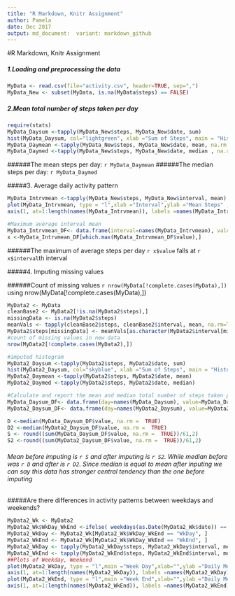 ```yaml
---
title: "R Markdown, Knitr Assignment"
author: Pamela
date: Dec 2017
output: md_document:  variant: markdown_github
---
```

#R Markdown, Knitr Assignment

##### 1.Loading and preprocessing the data
```r
MyData <- read.csv(file="activity.csv", header=TRUE, sep=",")
MyData_New <- subset(MyData, is.na(MyData$steps) == FALSE)
```

##### 2.Mean total number of steps taken per day
```r
require(stats)
MyData_Daysum <-tapply(MyData_New$steps, MyData_New$date, sum)
hist(MyData_Daysum, col="lightgreen", xlab ="Sum of Steps", main = "Histogram of Steps per Day")
MyData_Daymean <-tapply(MyData_New$steps, MyData_New$date, mean, na.rm = TRUE)
MyData_Daymed <-tapply(MyData_New$steps, MyData_New$date, median , na.rm = TRUE)
```
######The mean steps per day: `r MyData_Daymean`
######The median steps per day: `r MyData_Daymed`

#####3. Average daily activity pattern
```r
MyData_Intrvmean <-tapply(MyData_New$steps, MyData_New$interval, mean)
plot(MyData_Intrvmean, type = "l",xlab ="Interval",ylab ="Mean Steps" ,xaxt = "n", col="blue" )
axis(1, at=1:length(names(MyData_Intrvmean)), labels =names(MyData_Intrvmean) )

#Maximum average interval mean
MyData_Intrvmean_DF<- data.frame(interval=names(MyData_Intrvmean), value=MyData_Intrvmean)
x <-MyData_Intrvmean_DF[which.max(MyData_Intrvmean_DF$value),]
```
######The maximum  of average steps per day  `r x$value` falls at  `r x$interval`th  interval

#####4. Imputing missing values

######Count of missing values `r nrow(MyData[!complete.cases(MyData),])` using nrow(MyData[!complete.cases(MyData),])

```r
MyData2 <- MyData
cleanBase2 <- MyData2[!is.na(MyData2$steps),]
missingData <- is.na(MyData2$steps)
meanVals <- tapply(cleanBase2$steps, cleanBase2$interval, mean, na.rm=TRUE, simplify=TRUE)
MyData2$steps[missingData] <- meanVals[as.character(MyData2$interval[missingData])]
#count of missing values in new data
nrow(MyData2[!complete.cases(MyData2),])

#imputed histogram
MyData2_Daysum <-tapply(MyData2$steps, MyData2$date, sum)
hist(MyData2_Daysum, col="skyblue", xlab ="Sum of Steps", main = "Histogram of Steps per Day-Missing values imputed")
MyData2_Daymean <-tapply(MyData2$steps, MyData2$date, mean)
MyData2_Daymed <-tapply(MyData2$steps, MyData2$date, median)

#Calculate and report the mean and median total number of steps taken per day. 
MyData_Daysum_DF<- data.frame(day=names(MyData_Daysum), value=MyData_Daysum)
MyData2_Daysum_DF<- data.frame(day=names(MyData2_Daysum), value=MyData2_Daysum)

D <-median(MyData_Daysum_DF$value, na.rm =  TRUE)
D2 <-median(MyData2_Daysum_DF$value, na.rm =  TRUE)
S <- round((sum(MyData_Daysum_DF$value, na.rm =  TRUE))/61,2)
S2 <-round((sum(MyData2_Daysum_DF$value, na.rm =  TRUE))/61,2)

```

###### Mean before imputing is `r S` and  after imputing is `r S2`.  While median before was `r D` and after is `r D2`. Since median is equal to mean after inputing we can say this data has stronger central tendency than the one before imputing 

#####Are there differences in activity patterns between weekdays and weekends?
```r
MyData2_Wk <- MyData2
MyData2_Wk$WkDay_WkEnd <-ifelse( weekdays(as.Date(MyData2_Wk$date)) == "Saturday" | weekdays(as.Date(MyData2_Wk$date)) == "Sunday", "WkEnd", "WkDay")
MyData2_WkDay <- MyData2_Wk[MyData2_Wk$WkDay_WkEnd == "WkDay", ]
MyData2_WkEnd <- MyData2_Wk[MyData2_Wk$WkDay_WkEnd == "WkEnd", ]
MyData2_WkDay <- tapply(MyData2_WkDay$steps, MyData2_WkDay$interval, mean, na.rm = TRUE)
MyData2_WkEnd <- tapply(MyData2_WkEnd$steps, MyData2_WkEnd$interval, mean, na.rm = TRUE)
##Plots of Weekday, Weekend
plot(MyData2_WkDay, type = "l",main ="Week Day",xlab="",ylab ="Daily Mean Steps" ,xaxt = "n", col="brown" )
axis(1, at=1:length(names(MyData2_WkDay)), labels =names(MyData2_WkDay) )
plot(MyData2_WkEnd, type = "l",main ="Week End",xlab="",ylab ="Daily Mean Steps" ,xaxt = "n", col="darkgreen" )
axis(1, at=1:length(names(MyData2_WkEnd)), labels =names(MyData2_WkEnd) )
```

